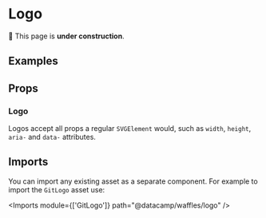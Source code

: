 

# Logo

🚧 This page is **under construction**.

## Examples

## Props

### Logo

Logos accept all props a regular `SVGElement` would, such as `width`, `height`, `aria-` and `data-` attributes.

## Imports

You can import any existing asset as a separate component. For example to import the `GitLogo` asset use:

<Imports module={['GitLogo']} path="@datacamp/waffles/logo" />
